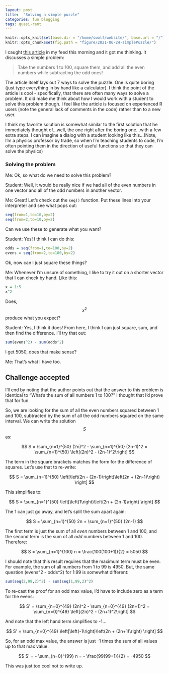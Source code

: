 ```yaml
---
layout: post
title:  "Solving a simple puzzle"
categories: fun blogging
tags: quasi-rant
---
```


```r
knitr::opts_knit$set(base.dir = "/home/swolf/website/", base.url = "/")
knitr::opts_chunk$set(fig.path = "figure/2021-06-24-simplePuzzle/")
```

I caught [this article](https://www.r-bloggers.com/2021/06/r-coding-challenge-7-1-ways-to-solve-a-simple-puzzle/) in my feed this morning and it got me thinking.  It discusses a simple problem:

> Take the numbers 1 to 100, square them, and add all the even numbers while subtracting the odd ones!

The article itself lays out 7 ways to solve the puzzle.  One is quite boring (just type everything in by hand like a calculator).  I think the point of the article is cool - specifically, that there are often many ways to solve a problem.  It did make me think about how I would work with a student to solve this problem though.  I feel like the article is focused on experienced R users (note the general lack of comments in the code) rather than to a new user.

I think my favorite solution is somewhat similar to the first solution that he immediately thought of...well, the one right after the boring one...with a few extra steps.  I can imagine a dialog with a student looking like this...(Note, I'm a physics professor by trade, so when I'm teaching students to code, I'm often pointing them in the direction of useful functions so that they can solve the physics)

### Solving the problem

Me: Ok, so what do we need to solve this problem?

Student:  Well, it would be really nice if we had all of the even numbers in one vector and all of the odd numbers in another vector.

Me: Great!  Let's check out the `seq()` function.  Put these lines into your interpreter and see what pops out:

```r
seq(from=1,to=10,by=2)
seq(from=2,to=10,by=2)
```
Can we use these to generate what you want?

Student:  Yes!  I think I can do this:
```r
odds = seq(from=1,to=100,by=2)
evens = seq(from=2,to=100,by=2)
```
Ok, now can I just square these things?

Me:  Whenever I'm unsure of something, I like to try it out on a shorter vector that I can check by hand.  Like this:
```r
x = 1:5
x^2
```
Does, $$x^2$$ produce what you expect?

Student:  Yes, I think it does!  From here, I think I can just square, sum, and then find the difference.  I'll try that out:
```r
sum(evens^2) - sum(odds^2)
```
I get 5050, does that make sense?

Me: That's what I have too.


## Challenge accepted
I'll end by noting that the author points out that the answer to this problem is identical to "What's the sum of all numbers 1 to 100?"  I thought that I'd prove that for fun.

So, we are looking for the sum of all the even numbers squared between 1 and 100, subtracted by the sum of all the odd numbers squared on the same interval.  We can write the solution $$S$$ as:

$$
S = \sum_{n=1}^{50} (2n)^2 - \sum_{n=1}^{50} (2n-1)^2 = \sum_{n=1}^{50} \left[(2n)^2 - (2n-1)^2\right]
$$

The term in the square brackets matches the form for the difference of squares.  Let's use that to re-write:

$$ 
S = \sum_{n=1}^{50} \left[\left(2n - (2n-1)\right)\left(2n + (2n-1)\right) \right]
$$

This simplifies to:

$$ 
S = \sum_{n=1}^{50} \left[\left(1\right)\left(2n + (2n-1)\right) \right]
$$

The 1 can just go away, and let's split the sum apart again:

$$
S = \sum_{n=1}^{50} 2n + \sum_{n=1}^{50} (2n-1)
$$

The first term is just the sum of all _even_ numbers between 1 and 100, and the second term is the sum of all _odd_ numbers between 1 and 100.  Therefore:

$$
S = \sum_{n=1}^{100} n = \frac{100(100+1)}{2} = 5050
$$

I should note that this result requires that the maximum term must be even.  For example, the sum of all numbers from 1 to 99 is 4950.  But, the same question (evens^2 - odds^2) for 1:99 is somewhat different:

```r
sum(seq(2,99,2)^2) - sum(seq(1,99,2)^2)
```

To re-cast the proof for an odd max value, I'd have to include zero as a term for the evens:

$$
S' = \sum_{n=0}^{49} (2n)^2 - \sum_{n=0}^{49} (2n+1)^2 = \sum_{n=0}^{49} \left[(2n)^2 - (2n+1)^2\right]
$$

And note that the left hand term simplifies to -1...

$$ 
S' = \sum_{n=0}^{49} \left[\left(-1\right)\left(2n + (2n+1)\right) \right]
$$

So, for an odd max value, the answer is just -1 times the sum of all values up to that max value.

$$
S' = - \sum_{n=0}^{99} n = - \frac{99(99+1)}{2} = -4950
$$

This was just too cool not to write up.